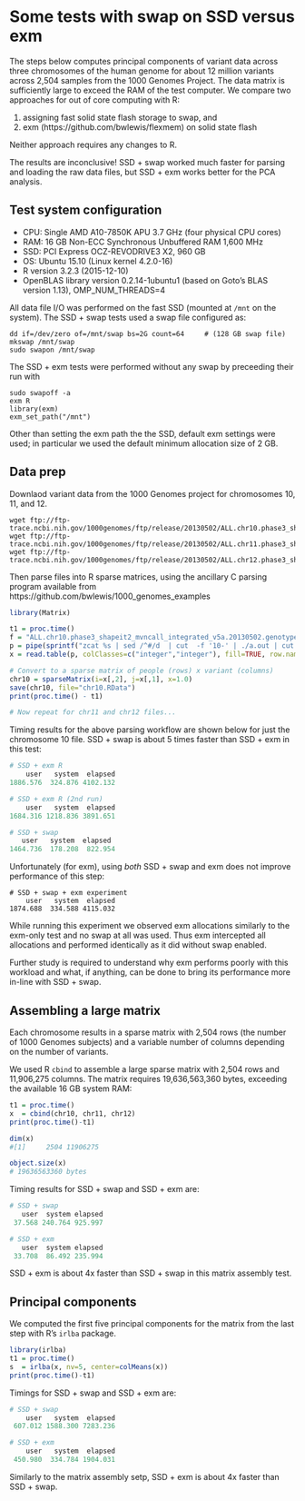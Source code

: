 # Some tests with swap on SSD versus exm

The steps below computes principal components of variant data across three
chromosomes of the human genome for about 12 million variants across 2,504
samples from the 1000 Genomes Project. The data matrix is sufficiently large to
exceed the RAM of the test computer. We compare two approaches for out of core
computing with R:

1. assigning fast solid state flash storage to swap, and
2. exm (https://github.com/bwlewis/flexmem) on solid state flash

Neither approach requires any changes to R.

The results are inconclusive! SSD + swap worked much faster for
parsing and loading the raw data files, but SSD + exm works better
for the PCA analysis.


## Test system configuration

* CPU: Single AMD A10-7850K APU 3.7 GHz (four physical CPU cores)
* RAM: 16 GB Non-ECC Synchronous Unbuffered RAM 1,600 MHz
* SSD: PCI Express OCZ-REVODRIVE3 X2, 960 GB
* OS: Ubuntu 15.10 (Linux kernel 4.2.0-16)
* R version 3.2.3 (2015-12-10)
* OpenBLAS library version 0.2.14-1ubuntu1 (based on Goto's BLAS version 1.13), OMP\_NUM\_THREADS=4

All data file I/O was performed on the fast SSD (mounted at `/mnt` on the
system). The SSD + swap tests used a swap file configured as:

```
dd if=/dev/zero of=/mnt/swap bs=2G count=64     # (128 GB swap file)
mkswap /mnt/swap
sudo swapon /mnt/swap
```

The SSD + exm tests were performed without any swap by preceeding their run with
```
sudo swapoff -a
exm R
library(exm)
exm_set_path("/mnt")
```
Other than setting the exm path the the SSD, default exm settings were used; in particular
we used the default minimum allocation size of 2 GB.


## Data prep

Downlaod variant data from the 1000 Genomes project for chromosomes 10, 11, and
12.

```
wget ftp://ftp-trace.ncbi.nih.gov/1000genomes/ftp/release/20130502/ALL.chr10.phase3_shapeit2_mvncall_integrated_v5a.20130502.genotypes.vcf.gz
wget ftp://ftp-trace.ncbi.nih.gov/1000genomes/ftp/release/20130502/ALL.chr11.phase3_shapeit2_mvncall_integrated_v5a.20130502.genotypes.vcf.gz
wget ftp://ftp-trace.ncbi.nih.gov/1000genomes/ftp/release/20130502/ALL.chr12.phase3_shapeit2_mvncall_integrated_v5a.20130502.genotypes.vcf.gz
```

Then parse files into R sparse matrices, using the ancillary C parsing program
available from https://github.com/bwlewis/1000\_genomes\_examples

```r
library(Matrix)

t1 = proc.time()
f = "ALL.chr10.phase3_shapeit2_mvncall_integrated_v5a.20130502.genotypes.vcf.gz"
p = pipe(sprintf("zcat %s | sed /^#/d  | cut  -f '10-' | ./a.out | cut -f '1-2'", f))
x = read.table(p, colClasses=c("integer","integer"), fill=TRUE, row.names=NULL)

# Convert to a sparse matrix of people (rows) x variant (columns)
chr10 = sparseMatrix(i=x[,2], j=x[,1], x=1.0)
save(chr10, file="chr10.RData")
print(proc.time() - t1)

# Now repeat for chr11 and chr12 files...
```

Timing results for the above parsing workflow are shown below for just the
chromosome 10 file. SSD + swap is about 5 times faster than SSD + exm in this
test:

```r
# SSD + exm R
    user   system  elapsed
1886.576  324.876 4102.132

# SSD + exm R (2nd run)
    user   system  elapsed
1684.316 1218.836 3891.651

# SSD + swap
   user   system  elapsed
1464.736  178.208  822.954
```

Unfortunately (for exm), using _both_ SSD + swap and exm does not improve
performance of this step:
```
# SSD + swap + exm experiment
    user   system  elapsed
1874.688  334.588 4115.032
```
While running this experiment we observed exm allocations similarly to
the exm-only test and no swap at all was used. Thus exm intercepted all
allocations and performed identically as it did without swap enabled.

Further study is required to understand why exm performs poorly with
this workload and what, if anything, can be done to bring its performance
more in-line with SSD + swap.

## Assembling a large matrix

Each chromosome results in a sparse matrix with 2,504 rows (the number
of 1000 Genomes subjects) and a variable number of columns depending on
the number of variants.

We used R `cbind` to assemble a large sparse matrix with 2,504 rows
and 11,906,275 columns. The matrix requires  19,636,563,360 bytes,
exceeding the available 16 GB system RAM:

```r
t1 = proc.time()
x  = cbind(chr10, chr11, chr12)
print(proc.time()-t1)

dim(x)
#[1]     2504 11906275

object.size(x)
# 19636563360 bytes
``` 

Timing results for SSD + swap and SSD + exm are:

```r
# SSD + swap
   user  system elapsed
 37.568 240.764 925.997

# SSD + exm
   user  system elapsed
 33.708  86.492 235.994
```

SSD + exm is about 4x faster than SSD + swap in this matrix assembly test.


## Principal components

We computed the first five principal components for the matrix from the
last step with R's `irlba` package.

```r
library(irlba)
t1 = proc.time()
s  = irlba(x, nv=5, center=colMeans(x))
print(proc.time()-t1)
```

Timings for SSD + swap and SSD + exm are:

```r
# SSD + swap
    user   system  elapsed 
 607.012 1588.300 7283.236 

# SSD + exm
    user   system  elapsed
 450.980  334.784 1904.031
```

Similarly to the matrix assembly setp, SSD + exm is about 4x faster than SSD +
swap.
